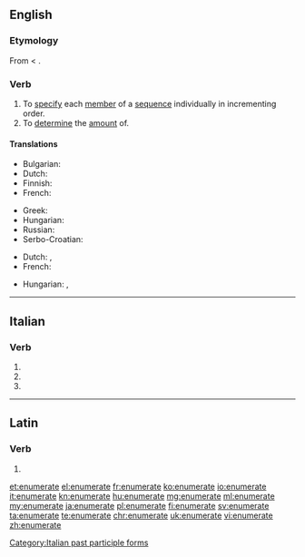 ==English==

===Etymology===
From {{etyl|la|en}} {{m|la|enumerātus}} < {{m|la|enumerō}}.

===Verb===
{{en-verb|enumerat}}

# To [[specify]] each [[member]] of a [[sequence]] individually in incrementing order.
# To [[determine]] the [[amount]] of.

====Translations====
{{trans-top|To specify each member of a sequence individually in incrementing order}}
* Bulgarian: {{t+|bg|изброявам|sc=Cyrl}}
* Dutch: {{t|nl|uittellen}}
* Finnish: {{t+|fi|luetella}}
* French: {{t+|fr|énoncer}}
{{trans-mid}}
* Greek: {{t+|el|απαριθμώ|tr=aparithmó}}
* Hungarian: {{t+|hu|felsorol}}
* Russian: {{qualifier|past tense}} {{t|ru|перечисленным|tr=perecheesleneyem}}
* Serbo-Croatian: {{t+|sh|nabrojati}}
{{trans-bottom}}

{{trans-top|To determine the amount of}}
* Dutch: {{t+|nl|opsommen}}, {{t+|nl|enumereren}}
* French: {{t+|fr|dénombrer}}
{{trans-mid}}
* Hungarian: {{t+|hu|megszámol}},  {{t+|hu|számlál}}
{{trans-bottom}}

----

==Italian==

===Verb===
{{head|it|verb form}}

# {{inflection of|enumerare||2|p|pres|indc|lang=it}}
# {{inflection of|enumerare||2|p|impr|lang=it}}
# {{feminine plural of|enumerato|lang=it}}

[[Category:Italian past participle forms]]

----

==Latin==

===Verb===
{{la-verb-form|ēnumerāte}}

# {{inflection of|ēnumerō||2|p|pres|actv|impr|lang=la}}

[[et:enumerate]]
[[el:enumerate]]
[[fr:enumerate]]
[[ko:enumerate]]
[[io:enumerate]]
[[it:enumerate]]
[[kn:enumerate]]
[[hu:enumerate]]
[[mg:enumerate]]
[[ml:enumerate]]
[[my:enumerate]]
[[ja:enumerate]]
[[pl:enumerate]]
[[fi:enumerate]]
[[sv:enumerate]]
[[ta:enumerate]]
[[te:enumerate]]
[[chr:enumerate]]
[[uk:enumerate]]
[[vi:enumerate]]
[[zh:enumerate]]